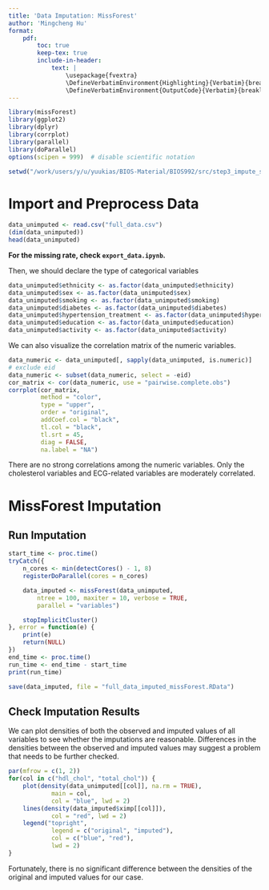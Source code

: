 ```yaml
---
title: 'Data Imputation: MissForest'
author: 'Mingcheng Hu'
format: 
    pdf:
        toc: true
        keep-tex: true
        include-in-header: 
            text: |
                \usepackage{fvextra}
                \DefineVerbatimEnvironment{Highlighting}{Verbatim}{breaklines,commandchars=\\\{\}}
                \DefineVerbatimEnvironment{OutputCode}{Verbatim}{breaklines,commandchars=\\\{\}}
---
```


```r
library(missForest)
library(ggplot2)
library(dplyr)
library(corrplot)
library(parallel)
library(doParallel)
options(scipen = 999)  # disable scientific notation

setwd("/work/users/y/u/yuukias/BIOS-Material/BIOS992/src/step3_impute_split_data/impute_data")
```

# Import and Preprocess Data

```r
data_unimputed <- read.csv("full_data.csv")
(dim(data_unimputed))
head(data_unimputed)
```

**For the missing rate, check `export_data.ipynb`.**

Then, we should declare the type of categorical variables

```r
data_unimputed$ethnicity <- as.factor(data_unimputed$ethnicity)
data_unimputed$sex <- as.factor(data_unimputed$sex)
data_unimputed$smoking <- as.factor(data_unimputed$smoking)
data_unimputed$diabetes <- as.factor(data_unimputed$diabetes)
data_unimputed$hypertension_treatment <- as.factor(data_unimputed$hypertension_treatment)
data_unimputed$education <- as.factor(data_unimputed$education)
data_unimputed$activity <- as.factor(data_unimputed$activity)
```

We can also visualize the correlation matrix of the numeric variables.

```r
data_numeric <- data_unimputed[, sapply(data_unimputed, is.numeric)]
# exclude eid
data_numeric <- subset(data_numeric, select = -eid)
cor_matrix <- cor(data_numeric, use = "pairwise.complete.obs")
corrplot(cor_matrix, 
         method = "color",      
         type = "upper",       
         order = "original",      
         addCoef.col = "black", 
         tl.col = "black",    
         tl.srt = 45,          
         diag = FALSE,
         na.label = "NA")
```

There are no strong correlations among the numeric variables. Only the cholesterol variables and ECG-related variables are moderately correlated.

# MissForest Imputation

## Run Imputation

```r
start_time <- proc.time()
tryCatch({
    n_cores <- min(detectCores() - 1, 8)
    registerDoParallel(cores = n_cores)

    data_imputed <- missForest(data_unimputed, 
        ntree = 100, maxiter = 10, verbose = TRUE,
        parallel = "variables")

    stopImplicitCluster()
}, error = function(e) {
    print(e)
    return(NULL)
})
end_time <- proc.time()
run_time <- end_time - start_time
print(run_time)

save(data_imputed, file = "full_data_imputed_missForest.RData")
```

## Check Imputation Results

We can plot densities of both the observed and imputed values of all variables to see whether the imputations are reasonable. Differences in the densities between the observed and imputed values may suggest a problem that needs to be further checked.

```r
par(mfrow = c(1, 2))
for(col in c("hdl_chol", "total_chol")) {
    plot(density(data_unimputed[[col]], na.rm = TRUE), 
            main = col,
            col = "blue", lwd = 2)
    lines(density(data_imputed$ximp[[col]]), 
            col = "red", lwd = 2)
    legend("topright", 
            legend = c("original", "imputed"), 
            col = c("blue", "red"), 
            lwd = 2)
}
```


Fortunately, there is no significant difference between the densities of the original and imputed values for our case.